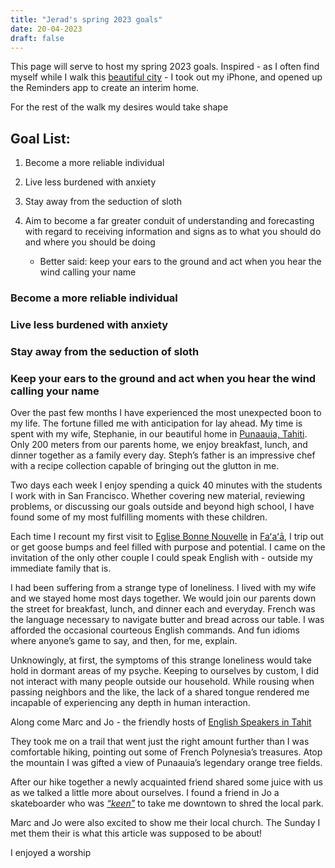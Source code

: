 ```yaml
---
title: "Jerad's spring 2023 goals"
date: 20-04-2023
draft: false
---
```


This page will serve to host my spring 2023 goals. Inspired - as I often find myself while I walk this [beautiful city](https://en.wikipedia.org/wiki/Auckland) - I took out my iPhone, and opened up the Reminders app to create an interim home.

For the rest of the walk my desires would take shape

## Goal List:

1)  Become a more reliable individual

2)  Live less burdened with anxiety

3)  Stay away from the seduction of sloth

4)  Aim to become a far greater conduit of understanding and forecasting with regard to receiving information and signs as to what you should do and where you should be doing

    -   Better said: keep your ears to the ground and act when you hear the wind calling your name

### Become a more reliable individual

### Live less burdened with anxiety

### Stay away from the seduction of sloth

### Keep your ears to the ground and act when you hear the wind calling your name

Over the past few months I have experienced the most unexpected boon to my life. The fortune filled me with anticipation for lay ahead. My time is spent with my wife, Stephanie, in our beautiful home in [Punaauia, Tahiti](https://en.wikipedia.org/wiki/Punaauia). Only 200 meters from our parents home, we enjoy breakfast, lunch, and dinner together as a family every day. Steph's father is an impressive chef with a recipe collection capable of bringing out the glutton in me.

Two days each week I enjoy spending a quick 40 minutes with the students I work with in San Francisco. Whether covering new material, reviewing problems, or discussing our goals outside and beyond high school, I have found some of my most fulfilling moments with these children.

Each time I recount my first visit to [Eglise Bonne Nouvelle](https://www.facebook.com/egliselabonnenouvellefaaa) in [Faʻaʻā](https://en.wikipedia.org/wiki/Fa%CA%BBa%CA%BB%C4%81), I trip out or get goose bumps and feel filled with purpose and potential. I came on the invitation of the only other couple I could speak English with - outside my immediate family that is.

I had been suffering from a strange type of loneliness. I lived with my wife and we stayed home most days together. We would join our parents down the street for breakfast, lunch, and dinner each and everyday. French was the language necessary to navigate butter and bread across our table. I was afforded the occasional courteous English commands. And fun idioms where anyone's game to say, and then, for me, explain.

Unknowingly, at first, the symptoms of this strange loneliness would take hold in dormant areas of my psyche. Keeping to ourselves by custom, I did not interact with many people outside our household. While rousing when passing neighbors and the like, the lack of a shared tongue rendered me incapable of experiencing any depth in human interaction.

Along come Marc and Jo - the friendly hosts of [English Speakers in Tahit](https://www.facebook.com/groups/274544326409290)

They took me on a trail that went just the right amount further than I was comfortable hiking, pointing out some of French Polynesia's treasures. Atop the mountain I was gifted a view of Punaauia's legendary orange tree fields.

After our hike together a newly acquainted friend shared some juice with us as we talked a little more about ourselves. I found a friend in Jo a skateboarder who was [*"keen"*]{.underline} to take me downtown to shred the local park.

Marc and Jo were also excited to show me their local church. The Sunday I met them their is what this article was supposed to be about!

I enjoyed a worship
